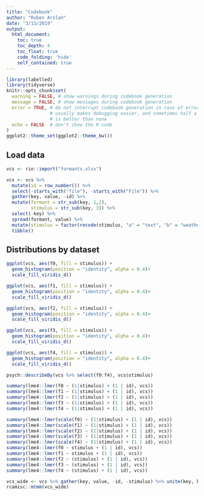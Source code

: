 ```yaml
---
title: "Codebook"
author: "Ruben Arslan"
date: "3/13/2019"
output:
  html_document:
    toc: true
    toc_depth: 4
    toc_float: true
    code_folding: 'hide'
    self_contained: true
---
```


```r
library(labelled)
library(tidyverse)
knitr::opts_chunk$set(
  warning = FALSE, # show warnings during codebook generation
  message = FALSE, # show messages during codebook generation
  error = TRUE, # do not interrupt codebook generation in case of errors,
                # usually makes debugging easier, and sometimes half a codebook
                # is better than none
  echo = FALSE  # don't show the R code
)
ggplot2::theme_set(ggplot2::theme_bw())
```

## Load data

```r
vcs <- rio::import("formants.xlsx")

vcs <- vcs %>% 
  mutate(id = row_number()) %>% 
  select(-starts_with("file"), -starts_with("File")) %>% 
  gather(key, value, -id) %>% 
  mutate(formant = str_sub(key, 1,2),
         stimulus = str_sub(key, 3)) %>% 
  select(-key) %>% 
  spread(formant, value) %>% 
  mutate(stimulus = factor(recode(stimulus, "a" = "text", "b" = "weather", "c" = "vowels" ))) %>% 
  tibble()
```


## Distributions by dataset
```r
ggplot(vcs, aes(f0, fill = stimulus)) + 
  geom_histogram(position = "identity", alpha = 0.4)+
  scale_fill_viridis_d()

ggplot(vcs, aes(f1, fill = stimulus)) + 
  geom_histogram(position = "identity", alpha = 0.4)+
  scale_fill_viridis_d()

ggplot(vcs, aes(f2, fill = stimulus)) + 
  geom_histogram(position = "identity", alpha = 0.4)+
  scale_fill_viridis_d()

ggplot(vcs, aes(f3, fill = stimulus)) + 
  geom_histogram(position = "identity", alpha = 0.4)+
  scale_fill_viridis_d()

ggplot(vcs, aes(f4, fill = stimulus)) + 
  geom_histogram(position = "identity", alpha = 0.4)+
  scale_fill_viridis_d()

psych::describeBy(vcs %>% select(f0:f4), vcs$stimulus)

summary(lme4::lmer(f0 ~ (1|stimulus) + (1 | id), vcs))
summary(lme4::lmer(f1 ~ (1|stimulus) + (1 | id), vcs))
summary(lme4::lmer(f2 ~ (1|stimulus) + (1 | id), vcs))
summary(lme4::lmer(f3 ~ (1|stimulus) + (1 | id), vcs))
summary(lme4::lmer(f4 ~ (1|stimulus) + (1 | id), vcs))

summary(lme4::lmer(scale(f0) ~ (1|stimulus) + (1 | id), vcs))
summary(lme4::lmer(scale(f1) ~ (1|stimulus) + (1 | id), vcs))
summary(lme4::lmer(scale(f2) ~ (1|stimulus) + (1 | id), vcs))
summary(lme4::lmer(scale(f3) ~ (1|stimulus) + (1 | id), vcs))
summary(lme4::lmer(scale(f4) ~ (1|stimulus) + (1 | id), vcs))
summary(lme4::lmer(f0 ~ stimulus + (1 | id), vcs))
summary(lme4::lmer(f1 ~ stimulus + (1 | id), vcs))
summary(lme4::lmer(f2 ~ (stimulus) + (1 | id), vcs))
summary(lme4::lmer(f3 ~ (stimulus) + (1 | id), vcs))
summary(lme4::lmer(f4 ~ (stimulus) + (1 | id), vcs))

vcs_wide <- vcs %>% gather(key, value, -id, -stimulus) %>% unite(key, key, stimulus) %>% spread(key, value) %>% select(-id)
rcamisc::mtmm(vcs_wide)
```
